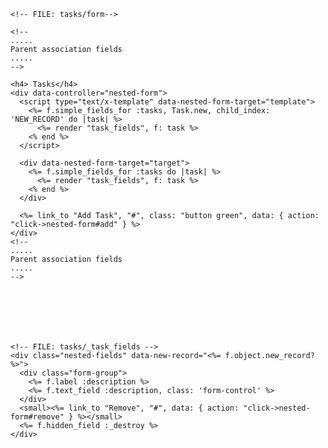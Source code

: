 ```erb
<!-- FILE: tasks/form-->

<!--
.....
Parent association fields
.....
-->

<h4> Tasks</h4>
<div data-controller="nested-form">
  <script type="text/x-template" data-nested-form-target="template">
    <%= f.simple_fields_for :tasks, Task.new, child_index: 'NEW_RECORD' do |task| %>
      <%= render "task_fields", f: task %>
    <% end %>
  </script>

  <div data-nested-form-target="target">
    <%= f.simple_fields_for :tasks do |task| %>
      <%= render "task_fields", f: task %>
    <% end %>
  </div>

  <%= link_to "Add Task", "#", class: "button green", data: { action: "click->nested-form#add" } %>
</div>
<!--
.....
Parent association fields
.....
-->







<!-- FILE: tasks/_task_fields -->
<div class="nested-fields" data-new-record="<%= f.object.new_record? %>">
  <div class="form-group">
    <%= f.label :description %>
    <%= f.text_field :description, class: 'form-control' %>
  </div>
  <small><%= link_to "Remove", "#", data: { action: "click->nested-form#remove" } %></small>
  <%= f.hidden_field :_destroy %>
</div>
```